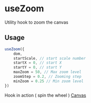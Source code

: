 
<Meta title="Hooks/useZoom"/>

# useZoom

Utility hook to zoom the canvas

## Usage

```js
useZoom({
    dom,
    startScale, // start scale number
    startX = 0, // start X
    startY = 0, // start Y
    maxZoom = 50, // Max zoom level
    zoomStep = 0.2, // Zooming step
    minZoom = 0.25 // Min zoom level
})
```

Hook in action ( spin the wheel ) [Canvas](/?path=/docs/canvas--showcase)
